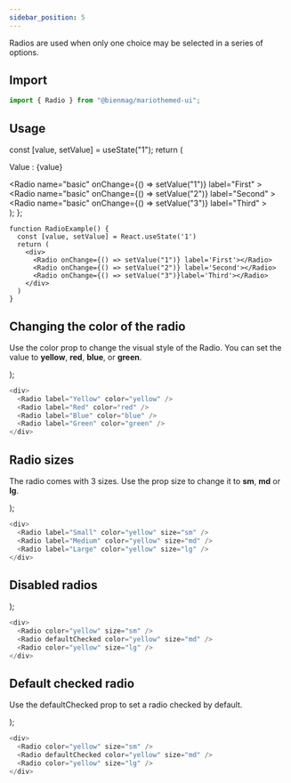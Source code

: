 ```yaml
---
sidebar_position: 5
---
```



Radios are used when only one choice may be selected in a series of options.

## **Import**

```js
import { Radio } from "@bienmag/mariothemed-ui";
```

## **Usage**

  const [value, setValue] = useState("1");
  return (
    <div className="border-2 rounded-xl mb-4">
      <p className="m-2"> Value : {value}</p>
      <div className="m-2 flex">
        <Radio
          name="basic"
          onChange={() => setValue("1")}
          label="First"
        ></Radio>
        <Radio
          name="basic"
          onChange={() => setValue("2")}
          label="Second"
        ></Radio>
        <Radio
          name="basic"
          onChange={() => setValue("3")}
          label="Third"
        ></Radio>
      </div>
    </div>
  );
};

<BasicUsage></BasicUsage>

```
function RadioExample() {
  const [value, setValue] = React.useState('1')
  return (
    <div>
      <Radio onChange={() => setValue("1")} label='First'></Radio>
      <Radio onChange={() => setValue("2")} label='Second'></Radio>
      <Radio onChange={() => setValue("3")}label='Third'></Radio>
    </div>
  )
}
```

## **Changing the color of the radio**

Use the color prop to change the visual style of the Radio. You can set the value to **yellow**, **red**, **blue**, or **green**.

  <div className="flex border-2 rounded-xl mb-4">
    <Radio name="color" label="Yellow" color="yellow" />
    <Radio name="color" label="Red" color="red" />
    <Radio name="color" label="Blue" color="blue" />
    <Radio name="color" label="Green" color="green" />
  </div>
);

<RadioColors></RadioColors>

```js
<div>
  <Radio label="Yellow" color="yellow" />
  <Radio label="Red" color="red" />
  <Radio label="Blue" color="blue" />
  <Radio label="Green" color="green" />
</div>
```

## **Radio sizes**

The radio comes with 3 sizes. Use the prop size to change it to **sm**, **md** or **lg**.

  <div className="flex border-2 rounded-xl mb-4">
    <Radio name="small" label="Small" color="yellow" size="sm" />
    <Radio name="medium" label="Medium" color="yellow" size="md" />
    <Radio name="large" label="Large" color="yellow" size="lg" />
  </div>
);

<RadioSizes></RadioSizes>

```js
<div>
  <Radio label="Small" color="yellow" size="sm" />
  <Radio label="Medium" color="yellow" size="md" />
  <Radio label="Large" color="yellow" size="lg" />
</div>
```

## **Disabled radios**

  <div className="flex border-2 rounded-xl mb-4">
    <Radio name="disabled" label="Radio" color="yellow" size="sm" />
    <Radio name="disabled" disabled label="Radio" color="yellow" size="md" />
    <Radio name="disabled" label="Radio" color="yellow" size="lg" />
  </div>
);

<DisabledRadio></DisabledRadio>

```js
<div>
  <Radio color="yellow" size="sm" />
  <Radio defaultChecked color="yellow" size="md" />
  <Radio color="yellow" size="lg" />
</div>
```

## **Default checked radio**

Use the defaultChecked prop to set a radio checked by default.

  <div className="flex border-2 rounded-xl mb-4">
    <Radio name="default" label="Radio" color="yellow" size="sm" />
    <Radio
      name="default"
      defaultChecked
      label="Radio"
      color="yellow"
      size="md"
    />
    <Radio name="default" label="Radio" color="yellow" size="lg" />
  </div>
);

<DefaultChecked></DefaultChecked>

```js
<div>
  <Radio color="yellow" size="sm" />
  <Radio defaultChecked color="yellow" size="md" />
  <Radio color="yellow" size="lg" />
</div>
```
